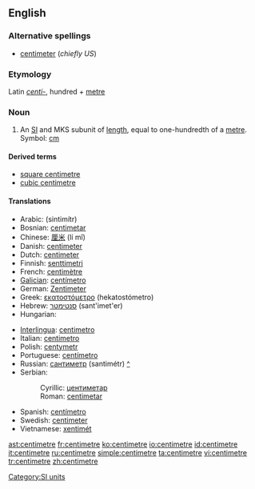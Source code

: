 ==English==

===Alternative spellings===
* [[centimeter]] (''chiefly US'')

===Etymology===
Latin ''[[centi-]]'', hundred + [[metre]]

===Noun===
{{en-noun}}

# An [[SI#Abbreviation|SI]] and MKS subunit of [[length]], equal to one-hundredth of a [[metre]].  Symbol: [[cm]]

====Derived terms====
* [[square centimetre]]
* [[cubic centimetre]]

====Translations====
{{trans-top|subunit of length}}
* Arabic: {{Arab|[[سنتميتر]]}} (sintimítr) {{m}}
* Bosnian: [[centimetar#Bosnian|centimetar]] {{m}}
* Chinese: [[厘米]] (lí mǐ)
* Danish: [[centimeter]]
* Dutch: [[centimeter]]
* Finnish: [[senttimetri]]
* French: [[centimètre]] {{m}}
* [[Galician]]: [[centímetro]] {{m}}
* German: [[Zentimeter]] {{m}}
* Greek: [[εκατοστόμετρο]] (hekatostómetro)
* Hebrew: [[סנטימטר]] (sant'imet'er) {{m}}
* Hungarian: {{t|hu|centiméter}}
{{trans-mid}}
* [[Interlingua]]: [[centimetro]]
* Italian: [[centimetro]] {{m}}
* Polish: [[centymetr]] {{m}}
* Portuguese: [[centímetro]] {{m}}
* Russian: [[сантиметр]] (santimétr) [[:ru:сантиметр|^]] {{m}}
* Serbian:
*: Cyrillic: [[центиметар#Serbian|центиметар]] {{m}}
*: Roman: [[centimetar#Serbian|centimetar]] {{m}}
* Spanish: [[centímetro]] {{m}}
* Swedish: [[centimeter]] {{c}}
* Vietnamese: [[xentimét]]
{{trans-bottom}}

[[Category:SI units]]

[[ast:centimetre]]
[[fr:centimetre]]
[[ko:centimetre]]
[[io:centimetre]]
[[id:centimetre]]
[[it:centimetre]]
[[ru:centimetre]]
[[simple:centimetre]]
[[ta:centimetre]]
[[vi:centimetre]]
[[tr:centimetre]]
[[zh:centimetre]]
